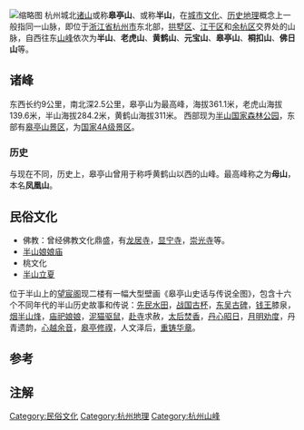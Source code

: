 [[File:半山国家森林公园.jpg|缩略图]]
{{coord|30|23|18|N|120|12|50|E|region:CN_type:mountain|display=title}}杭州城北[[山脉|诸山]]或称'''皋亭山'''、或称'''半山'''，在[[城市文化|城市文化]]、[[历史地理学|历史地理]]概念上一般指同一山脉{{r|r1}}{{r|r6}}，即位于[[浙江省|浙江省]][[杭州市|杭州市]]东北部，[[拱墅区|拱墅区]]、[[江干区|江干区]]和[[余杭区|余杭区]]交界处的山脉，自西往东[[山峰|山峰]]依次为'''半山'''、'''老虎山'''、'''黄鹤山'''、'''元宝山'''、'''皋亭山'''、'''桐扣山'''、'''佛日山'''等。{{r|r2}}

==诸峰==
东西长约9公里，南北深2.5公里，皋亭山为最高峰，海拔361.1米，老虎山海拔139.6米，半山海拔284.2米，黄鹤山海拔311米。{{r|r3}}
西部现为[[杭州半山国家森林公园|半山国家森林公园]]，东部有[[皋亭山景区|皋亭山景区]]，为[[国家4A级景区|国家4A级景区]]。

===历史===
与现在不同，历史上，皋亭山曾用于称呼黄鹤山以西的山峰{{r|r4}}{{r|r5}}{{注|即现在的半山}}。最高峰称之为'''母山'''，本名'''凤凰山'''{{r|r7}}{{r|r8}}。

==民俗文化==
{{wikisource|皋亭山|郁达夫-皋亭山}}
{{wikisource|白氏文集/卷023#祝皋亭神文|白居易-祝皋亭神文}}
{{wikisource|杭州黃鶴山重建永慶寺記|錢謙益-杭州黃鶴山重建永慶寺記}}
* 佛教：曾经佛教文化鼎盛，有[[龙居寺_(杭州)|龙居寺]]，[[显宁寺|显宁寺]]，[[崇光寺|崇光寺]]等。{{r|r1}}
* [[半山娘娘庙|半山娘娘庙]]
* 桃文化{{r|r1}}
* [[半山立夏|半山立夏]]
位于半山上的[[望宸阁|望宸阁]]现二楼有一幅大型壁画《皋亭山史话与传说全图》，包含十六个不同年代的半山历史故事和传说：[[水田畈遗址|先民水田]]，[[水晶杯|战国古杯]]，[[天发神谶碑|东吴古碑]]，[[吴越国|钱王]]膝泉，[[水浒传|烟半山烽]]{{注|小说水浒传中，[[宋江|宋江]]征[[方腊|方腊]]的[[大本营|总寨]]设于皋亭山}}，[[半山娘娘庙|庙祀娘娘]]，[[双面泥猫|泥猫驱鼠]]{{注|当地习俗，[https://hznews.hangzhou.com.cn/wghz/content/2017-09/18/content_6660692.htm 制作双面泥猫，防鼠护蚕]}}，[[宋高宗|赴]][[显宁寺|寺]]求赦，[[顯仁皇后|太后]][[崇光寺|焚香]]，[[文天祥|丹心]][[皋亭抗辩|昭日]]，[[s:月明和尚度柳翠|月明劝度]]，丹青遗韵{{注|元代画家[[王蒙_(画家)|王蒙]]、[[倪瓒|倪瓒]]等曾游半山}}，[[東皋心越|心越余音]]，[[阮元|皋亭修禊]]，人文泽后{{注|[[白居易|白居易]]、[[苏东坡|苏东坡]]、[[马一浮|马一浮]]、[[郁达夫|郁达夫]]等作家曾游历半山}}，[[杭钢集团|重铸华章]]{{r|r12}}。

==参考==
{{reflist|refs=
<ref name=r1>{{cite book|title=一带一路与皋亭山|editor=徐吉军|year=2018|publisher=杭州出版社|isbn=9787556509485|url=http://www.hzcbs.com/yidaiyilu/mobile/index.html|access-date=2020-10-13|archive-date=2020-10-13|archive-url=https://web.archive.org/web/20201013071609/http://www.hzcbs.com/yidaiyilu/mobile/index.html|dead-url=no}}</ref>
<ref name=r2>{{cite web|title=杭州隐秘地图之：半山皋亭神与项羽|url=https://hznews.hangzhou.com.cn/content/2018-12/21/content_7119720.htm  |accessdate=2020-10-13|date=2018-12-21 |agency=杭州日报}} </ref>
<ref name=r3>{{cite book|title=《杭州市志》|volume=第十卷|chapter=第六章 第一节 |url=http://www.hangzhou.gov.cn/art/2003/2/5/art_806161_80186.html  |accessdate=2020-10-13|year=1995 |editor=杭州市地方志编纂委员会}} </ref>
<ref name=r4> {{cite book|title=浙西水利备考|quote=《仁和县水道图》}}</ref>
<ref name=r5> {{cite book|title=杭州府志|edition=民国铅印本|volume=一|quote=《仁和县境图》}} </ref>
<ref name=r7> {{cite book|title=咸淳临安志|volume=二四|chapter=山川三 城东北诸山|quote=母山，在皋亭山东北……比众山独高}} </ref>
<ref name=r8> {{cite book|title=大清一统志 杭州府|volume=二一六|quote=母山，在仁和县皋亭山东北，西与黄鹤山相接，本名凤凰山，于群山中最为高耸 }}</ref>
<ref name=r6> {{cite wikisource | title=皋亭山|year=1935|author=郁达夫|authorlink=郁达夫|wslanguage=zh }}</ref>
<ref name="r12">{{cite web|title=大波美图来袭 杭州城北新地标正式开放|url=https://zj.qq.com/a/20171019/034565.htm|accessdate=2020-10-11|date=2017-10-19|agency=钱江晚报-浙江24小时|archive-date=2020-10-12|archive-url=https://web.archive.org/web/20201012050327/https://zj.qq.com/a/20171019/034565.htm|dead-url=no}}</ref>
}}

==注解==
{{noteFoot}}
[[Category:民俗文化|Category:民俗文化]]
[[Category:杭州地理|Category:杭州地理]]
[[Category:杭州山峰|Category:杭州山峰]]
